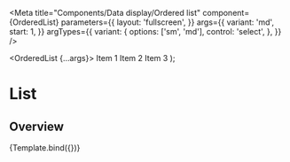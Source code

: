 

<Meta
  title="Components/Data display/Ordered list"
  component={OrderedList}
  parameters={{
    layout: 'fullscreen',
  }}
  args={{
    variant: 'md',
    start: 1,
  }}
  argTypes={{
    variant: {
      options: ['sm', 'md'],
      control: 'select',
    },
  }}
/>

  <OrderedList {...args}>
    <ListItem>Item 1</ListItem>
    <ListItem>Item 2</ListItem>
    <ListItem>Item 3</ListItem>
  </OrderedList>
);

# List

## Overview

<Canvas>
  <Story name="Ordered list">{Template.bind({})}</Story>
</Canvas>
